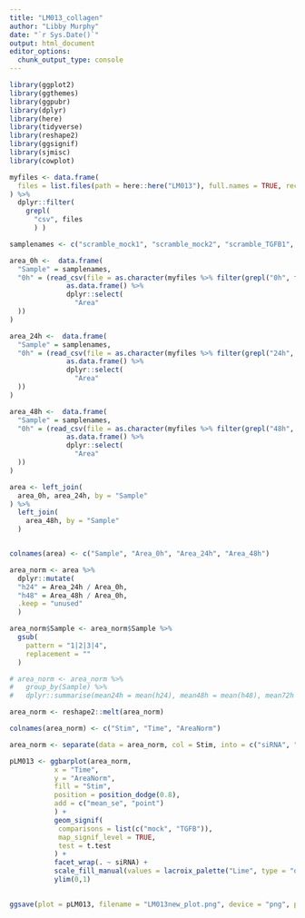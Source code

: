 ```yaml
---
title: "LM013_collagen"
author: "Libby Murphy"
date: "`r Sys.Date()`"
output: html_document
editor_options: 
  chunk_output_type: console
---
```

```r
library(ggplot2)
library(ggthemes)
library(ggpubr)
library(dplyr)
library(here)
library(tidyverse)
library(reshape2)
library(ggsignif)
library(sjmisc)
library(cowplot)
```

```r
myfiles <- data.frame(
  files = list.files(path = here::here("LM013"), full.names = TRUE, recursive = TRUE, all.files = FALSE)
) %>%
  dplyr::filter(
    grepl(
      "csv", files
      ) )

samplenames <- c("scramble_mock1", "scramble_mock2", "scramble_TGFB1", "scramble_TGFB2", "siALDH2_mock1", "siALDH2_mock2", "siALDH2_TGFB1", "siALDH2_TGFB2")

area_0h <-  data.frame(
  "Sample" = samplenames,
  "0h" = (read_csv(file = as.character(myfiles %>% filter(grepl("0h", files)))) %>%
              as.data.frame() %>%
              dplyr::select(
                "Area"
  ))
)

area_24h <-  data.frame(
  "Sample" = samplenames,
  "0h" = (read_csv(file = as.character(myfiles %>% filter(grepl("24h", files)))) %>%
              as.data.frame() %>%
              dplyr::select(
                "Area"
  ))
)

area_48h <-  data.frame(
  "Sample" = samplenames,
  "0h" = (read_csv(file = as.character(myfiles %>% filter(grepl("48h", files)))) %>%
              as.data.frame() %>%
              dplyr::select(
                "Area"
  ))
)

```

```r
area <- left_join(
  area_0h, area_24h, by = "Sample"
) %>%
  left_join(
    area_48h, by = "Sample"
  )


colnames(area) <- c("Sample", "Area_0h", "Area_24h", "Area_48h")

area_norm <- area %>%
  dplyr::mutate(
  "h24" = Area_24h / Area_0h,
  "h48" = Area_48h / Area_0h,
  .keep = "unused"
  )

area_norm$Sample <- area_norm$Sample %>%
  gsub(
    pattern = "1|2|3|4",
    replacement = ""
  )

# area_norm <- area_norm %>%
#   group_by(Sample) %>%
#   dplyr::summarise(mean24h = mean(h24), mean48h = mean(h48), mean72h = mean(h72))

area_norm <- reshape2::melt(area_norm)

colnames(area_norm) <- c("Stim", "Time", "AreaNorm")

area_norm <- separate(data = area_norm, col = Stim, into = c("siRNA", "Stim"), sep = "_")
```

```r
pLM013 <- ggbarplot(area_norm, 
           x = "Time", 
           y = "AreaNorm",
           fill = "Stim",
           position = position_dodge(0.8),
           add = c("mean_se", "point")
           ) +
           geom_signif(
            comparisons = list(c("mock", "TGFB")),
            map_signif_level = TRUE,
            test = t.test
           ) +
           facet_wrap(. ~ siRNA) +
           scale_fill_manual(values = lacroix_palette("Lime", type = "discrete", n = 2)) +
           ylim(0,1)
  

ggsave(plot = pLM013, filename = "LM013new_plot.png", device = "png", path = here::here("LM013"))
```